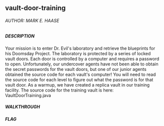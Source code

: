 ## vault-door-training
###### AUTHOR: MARK E. HAASE
##### DESCRIPTION
Your mission is to enter Dr. Evil's laboratory and retrieve the blueprints for his Doomsday Project. The laboratory is protected by a series of locked vault doors. Each door is controlled by a computer and requires a password to open. Unfortunately, our undercover agents have not been able to obtain the secret passwords for the vault doors, but one of our junior agents obtained the source code for each vault's computer! You will need to read the source code for each level to figure out what the password is for that vault door. As a warmup, we have created a replica vault in our training facility. The source code for the training vault is here: VaultDoorTraining.java

##### WALKTHROUGH


##### FLAG
